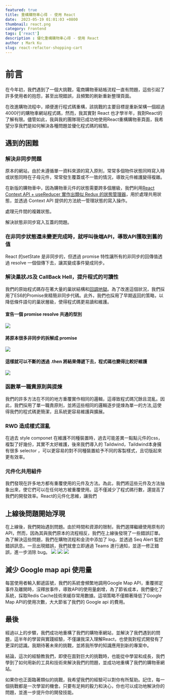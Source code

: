 ---
featured: true
title: 重構購物車心得 - 使用 React
date:  2023-05-19 01:01:03 +0800
thumbnail: react.png
category: Frontend
tags: ['react']
description : 優化重構購物車心得 - 使用 React
author : Mark Ku
slug: react-refactor-shopping-cart
---

# 前言
在今年初，我們遇到了一個大挑戰，電商購物車結帳流程一直有問題，這些引起了許多使用者的抱怨，甚至出現錯誤，且頻繁的刷新重新整理頁面。  

在改進購物流程中，順便進行程式碼重構，該挑戰的主要目標是重新架構一個超過4000行的購物車網站程式碼，然而，我其實對 React 也才學半年，我對React的了解有限。儘管如此，我與我的團隊現已成功地使用React重構購物車頁面，我希望分享我們是如何解決各種問題並優化程式碼的經驗。

## 遇到的困難
### 解決非同步問題
原本的網站，由於未遵循單一資料來源的寫入原則，常常多個物件狀態同時寫入時或狀態同時在子母元件，常常發生覆蓋或不一致的情況，導致元件維護變得複雜。  

在新版的購物車中，因為購物車元件的狀態需要跨多個層級，我們利用[React Context API + useReducer 實作出類似 Redux 的狀態管理器](https://www.cythilya.tw/2023/05/25/implement-redux-by-react-context-api-and-useReducer/)，用於處理共用狀態，並透過 Context API 提供的方法統一管理狀態的寫入操作。

處理元件間的複雜狀態。

解決狀態非同步寫入互蓋的問題。

### 在非同步狀態還未變更完成時，就呼叫後端API，導致API獲取到舊的值
React 的setState 是非同步的，但透過 promise 特性讓所有的非同步的回傳值透過 resolve 一個個傳下去，讓其變成事件變成同步。

### 解決巢狀JS及 CallBack Hell，提升程式的可讀性
我們的原始程式碼存在著大量的巢狀結構和[回調地獄](http://callbackhell.com/)。為了改進這個狀況，我們採用了ES6的Promise來精簡非同步代碼。此外，我們也採用了早期返回的策略，以降低條件語句的巢狀層級，使得程式碼更易讀和維護。

#### 宣告一個 promise resolve 共通的型別
![](https://imgur.com/Y3acLhQ.png)
#### 將原本很多非同步的拆解成 promise 
![](https://imgur.com/TbJvMLr.png)
#### 這樣就可以不斷的透過 .then 將結果傳遞下去，程式碼也變得比較好維護
![](https://i.imgur.com/0xB1lg2.png)

### 函數單一職責原則與提煉
我們的許多方法在不同的地方重覆實作相同的邏輯，這導致程式碼冗餘且混亂。因此，我們採用了單一職責原則，並將這些相同的邏輯逐步提煉為單一的方法,這使得我們的程式碼更簡潔，且系統更容易維護與擴展。

### RWD 造成樣式混亂
在過去 style componet 在維護不同種裝置時，過去可能差異一點點元件的css，複製了好幾份，其實不太好維護，後來我們導入的 Taildwind，Taildwind本身擁有很多 selector ，可以更容易的對不同種裝置給予不同的客製樣式，且切版起來更有效率。

### 元件化共用組件
我們發現在許多地方都有重覆使用的元件及方法。為此，我們將這些元件及方法抽象出來，使它們可以在任何地方被重覆使用。這不僅減少了程式碼行數，還提高了我們的開發效率。React的元件化思維，讓我們

## 上線後問題開始浮現
在上線後，我們開始遇到問題。由於時間和資源的限制，我們選擇繼續使用原有的 API，然而，因為其與我們原本的流程相反，我們在上線後發現了一些錯誤訂單。為了解決這些問題，我們在購物流程和金流中添加了 log，並透過 Seq Alert 監控錯誤訊息。一旦出現錯誤，我們就會立即通過 Teams 進行通知，並逐一修正錯誤，進一步消除 bug。
![](https://i.imgur.com/q3nLVAF.png)
![](https://imgur.com/VqCgyrd.png)
![](https://i.imgur.com/DVHTtjy.png)
## 減少 Google map api 使用量
每當使用者輸入郵遞區號，我們的系統會頻繁地調用Google Map API，重覆挷定事件及離開時，沒釋放事件，導致API的使用量劇增，為了節省成本，我們優化了系統，採取Redis Cache技術來緩存常用數據。這項策略不僅顯著降低了Google Map API的使用次數，大大節省了我們的 Google api 的費用。

## 最後
經過以上的步驟，我們成功地重構了我們的購物車網站，並解決了我們遇到的問題，這半年的學習與實踐經驗，不僅讓我深入理解React，也使我對程式開發有了更深的認識。我期待著未來的挑戰，並將我所學的知識應用到新的專案中。

結論，這次的經驗教我們，即使在面對巨大的挑戰時，也能從中學習和成長，我們學到了如何用新的工具和技術來解決我們的問題，並成功地重構了我們的購物車網站。

如果你也正面臨著類似的挑戰，我希望我們的經驗可以對你有所幫助。記住，每一個挑戰都是一次學習的機會。只要有足夠的毅力和決心，你也可以成功地解決你的問題，並進一步提升你的開發技能。

